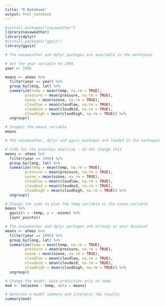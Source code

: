 ```yaml
---
title: "R Notebook"
output: html_notebook
---
```


```r
#install.packages("nasaweather")
library(nasaweather)
library(dplyr)
#install.packages("ggvis")
library(ggvis)
```

```r
# The nasaweather and dplyr packages are available in the workspace

# Set the year variable to 1995
year <- 1995

means <- atmos %>%
  filter(year == year) %>%
  group_by(long, lat) %>%
  summarize(temp = mean(temp, na.rm = TRUE),
         pressure = mean(pressure, na.rm = TRUE),
         ozone = mean(ozone, na.rm = TRUE),
         cloudlow = mean(cloudlow, na.rm = TRUE),
         cloudmid = mean(cloudmid, na.rm = TRUE),
         cloudhigh = mean(cloudhigh, na.rm = TRUE)) %>%
  ungroup()

# Inspect the means variable
means
```

```r
# The nasaweather, dplyr and ggvis packages are loaded in the workspace.

# Code for the previous exercise - do not change this
means <- atmos %>%
  filter(year == 1995) %>%
  group_by(long, lat) %>%
  summarize(temp = mean(temp, na.rm = TRUE),
         pressure = mean(pressure, na.rm = TRUE),
         ozone = mean(ozone, na.rm = TRUE),
         cloudlow = mean(cloudlow, na.rm = TRUE),
         cloudmid = mean(cloudmid, na.rm = TRUE),
         cloudhigh = mean(cloudhigh, na.rm = TRUE)) %>%
  ungroup()

# Change the code to plot the temp variable vs the ozone variable
means %>%
  ggvis(x = ~temp, y = ~ozone) %>%
  layer_points()
```

```r
# The nasaweather and dplyr packages are already at your disposal
means <- atmos %>%
  filter(year == 1995) %>%
  group_by(long, lat) %>%
  summarize(temp = mean(temp, na.rm = TRUE),
         pressure = mean(pressure, na.rm = TRUE),
         ozone = mean(ozone, na.rm = TRUE),
         cloudlow = mean(cloudlow, na.rm = TRUE),
         cloudmid = mean(cloudmid, na.rm = TRUE),
         cloudhigh = mean(cloudhigh, na.rm = TRUE)) %>%
  ungroup()

# Change the model: base prediction only on temp
mod <- lm(ozone ~ temp, data = means)

# Generate a model summary and interpret the results
summary(mod)
```


















